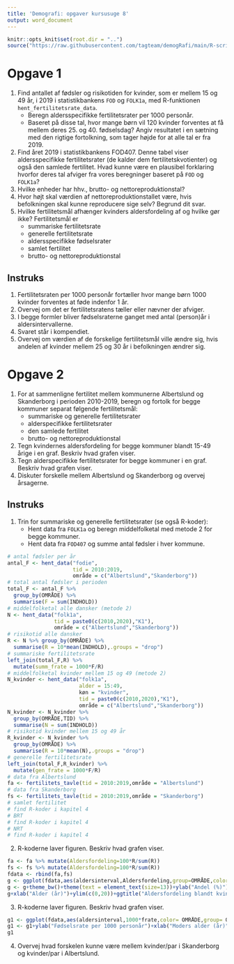 ```yaml
---
title: 'Demografi: opgaver kursusuge 8'
output: word_document
---
```

```r
knitr::opts_knit$set(root.dir = "..")
source("https://raw.githubusercontent.com/tagteam/demogRafi/main/R-scripts/demofunk.R")
```


# Opgave 1

1.  Find antallet af fødsler og risikotiden for kvinder, som er mellem 15 og 49 år, i 2019 i statistikbankens `FOD` og `FOLK1a`, med R-funktionen `hent_fertilitetsrate_data`.
    -   Beregn aldersspecifikke fertilitetsrater per 1000 personår.
    -   Baseret på disse tal, hvor mange børn vil 120 kvinder forventes at få mellem deres 25. og 40. fødselsdag? Angiv resultatet i en sætning med den rigtige fortolkning, som tager højde for at alle tal er fra 2019.
2.  Find året 2019 i statistikbankens FOD407. Denne tabel viser
    aldersspecifikke fertilitetsrater (de kalder dem fertilitetskvotienter) og også den
    samlede fertilitet. Hvad kunne være en plausibel forklaring hvorfor
    deres tal afviger fra vores beregninger 
     baseret på `FOD` og `FOLK1a`?
3.  Hvilke enheder har hhv., brutto- og nettoreproduktionstal?
4.  Hvor højt skal værdien af nettoreproduktionstallet være, hvis 
    befolkningen skal kunne reproducere sige selv? Begrund dit svar.
5.  Hvilke fertilitetsmål afhænger kvinders aldersfordeling af og hvilke gør ikke? Fertilitetsmål er
    -   summariske fertilitetsrate
    -   generelle fertilitetsrate
    -   aldersspecifikke fødselsrater
    -   samlet fertilitet
    -   brutto- og nettoreproduktionstal


## Instruks

1.  Fertilitetsraten per 1000 personår fortæller hvor mange børn 1000 kvinder forventes at føde indenfor 1 år.
2.  Overvej om det er fertilitetsratens tæller eller nævner der afviger.
3.  I begge formler bliver fødselsraterne ganget med antal (person)år i
    aldersintervallerne.
4.  Svaret står i kompendiet.
5.  Overvej om værdien af de forskelige fertilitetsmål ville ændre
    sig, hvis andelen af kvinder mellem 25 og 30 år i befolkningen ændrer sig.


# Opgave 2

1.  For at sammenligne fertilitet mellem kommunerne Albertslund og
    Skanderborg i perioden 2010-2019, beregn og fortolk for begge kommuner separat 
    følgende fertilitetsmål:
    -   summariske og generelle fertilitetsrater
    -   alderspecifikke fertilitetsrater
    -   den samlede fertilitet
    -   brutto- og nettoreproduktionstal
2.  Tegn kvindernes aldersfordeling for begge kommuner blandt 15-49 årige i en
    graf. Beskriv hvad grafen viser.
3.  Tegn alderspecifikke fertilitetsrater for begge kommuner i en graf. Beskriv hvad grafen viser.
4.  Diskuter forskelle mellem Albertslund og Skanderborg og
    overvej årsagerne.


## Instruks

1.  Trin for summariske og generelle fertilitetsrater (se også R-koder):
    -   Hent data fra `FOLK1a` og beregn middelfolketal med metode 2 for begge kommuner.
    -   Hent data fra `FOD407` og summe antal fødsler i hver kommune.

```r
# antal fødsler per år
antal_F <- hent_data("fodie",
                     tid = 2010:2019,
                     område = c("Albertslund","Skanderborg"))
# total antal fødsler i perioden
total_F <- antal_F %>%
  group_by(OMRÅDE) %>%
  summarise(F = sum(INDHOLD))
# middelfolketal alle dansker (metode 2)
N <- hent_data("folk1a",
               tid = paste0(c(2010,2020),"K1"),
               område = c("Albertslund","Skanderborg"))
# risikotid alle dansker
R <- N %>% group_by(OMRÅDE) %>%
  summarise(R = 10*mean(INDHOLD),.groups = "drop")
# summariske fertilitetsrate
left_join(total_F,R) %>%
  mutate(summ_frate = 1000*F/R)
# middelfolketal kvinder mellem 15 og 49 (metode 2)
N_kvinder <- hent_data("folk1a",
                       alder = 15:49,
                       køn = "kvinder",
                       tid = paste0(c(2010,2020),"K1"),
                       område = c("Albertslund","Skanderborg"))
N_kvinder <- N_kvinder %>%
  group_by(OMRÅDE,TID) %>%
  summarise(N = sum(INDHOLD))
# risikotid kvinder mellem 15 og 49 år
R_kvinder <- N_kvinder %>%
  group_by(OMRÅDE) %>%
  summarise(R = 10*mean(N),.groups = "drop")
# generelle fertilitetsrate
left_join(total_F,R_kvinder) %>%
  mutate(gen_frate = 1000*F/R)
# data fra Albertslund
fa <- fertilitets_tavle(tid = 2010:2019,område = "Albertslund")
# data fra Skanderborg
fs <- fertilitets_tavle(tid = 2010:2019,område = "Skanderborg")
# samlet fertilitet
# find R-koder i kapitel 4
# BRT
# find R-koder i kapitel 4
# NRT
# find R-koder i kapitel 4 
```

2.  R-koderne laver figuren. Beskriv hvad grafen viser.

```r
fa <- fa %>% mutate(Aldersfordeling=100*R/sum(R))
fs <- fs %>% mutate(Aldersfordeling=100*R/sum(R))
fdata <- rbind(fa,fs)
g <- ggplot(fdata,aes(aldersinterval,Aldersfordeling,group=OMRÅDE,color=OMRÅDE))+geom_line(linewidth=1.5)
g <- g+theme_bw()+theme(text = element_text(size=13))+ylab("Andel (%)")+theme(plot.margin=unit(c(1,1,1.5,1.2),"cm"))
g+xlab("Alder (år)")+ylim(c(0,20))+ggtitle("Aldersfordeling blandt kvinder i den fødedygtige alder 2010-2019") 
```

3.  R-koderne laver figuren. Beskriv hvad grafen viser.

```r
g1 <- ggplot(fdata,aes(aldersinterval,1000*frate,color= OMRÅDE,group= OMRÅDE))+geom_line(linewidth=1.3)
g1 <- g1+ylab("Fødselsrate per 1000 personår")+xlab("Moders alder (år)")+theme_bw()+theme(text = element_text(size=13))+theme(plot.margin=unit(c(1,1,1.5,1.2),"cm"))
g1 
```

4.  Overvej hvad forskelen kunne være mellem kvinder/par i Skanderborg og kvinder/par i Albertslund.

